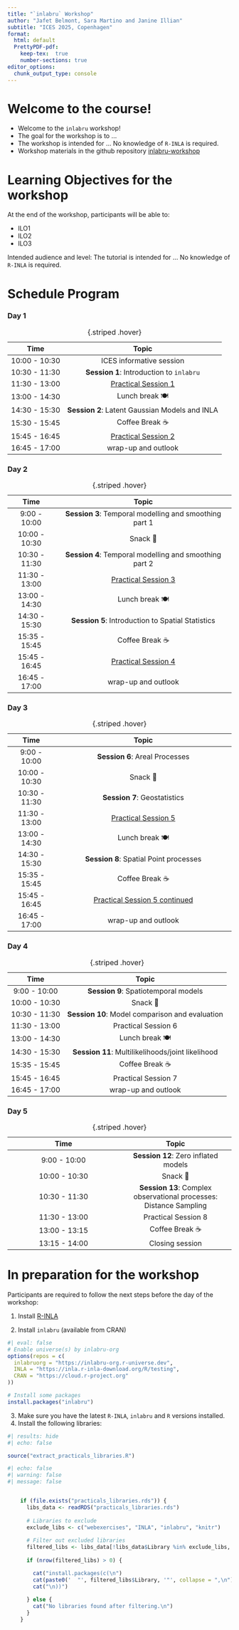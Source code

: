 ```yaml
---
title: "`inlabru` Workshop"
author: "Jafet Belmont, Sara Martino and Janine Illian"
subtitle: "ICES 2025, Copenhagen"
format: 
  html: default
  PrettyPDF-pdf:
    keep-tex:  true
    number-sections: true
editor_options: 
  chunk_output_type: console
---
```


# Welcome to the course!

-   Welcome to the `inlabru` workshop!
-   The goal for the workshop is to ...
-   The workshop is intended for ... No knowledge of `R-INLA` is required.
-   Workshop materials in the github repository [inlabru-workshop](https://github.com/Ecol-Stats/inlabru_workshop/tree/main/docs/copenague)

# Learning Objectives for the workshop

At the end of the workshop, participants will be able to:

-   ILO1
-   ILO2
-   ILO3

Intended audience and level: The tutorial is intended for ... No knowledge of `R-INLA` is required.

# Schedule Program {#schedule-tabs}

::: panel-tabset
### Day 1

|     Time      |                     Topic                      |
|:-------------:|:----------------------------------------------:|
| 10:00 - 10:30 |            ICES informative session            |
| 10:30 - 11:30 |    **Session 1**: Introduction to `inlabru`    |
| 11:30 - 13:00 |   [Practical Session 1](day1_practical.qmd)    |
| 13:00 - 14:30 |                 Lunch break 🍽️                 |
| 14:30 - 15:30 | **Session 2**: Latent Gaussian Models and INLA |
| 15:30 - 15:45 |                Coffee Break ☕                 |
| 15:45 - 16:45 |  [Practical Session 2](day1_practical_2.qmd)   |
| 16:45 - 17:00 |              wrap-up and outlook               |

: {.striped .hover}

### Day 2

|     Time      |                         Topic                          |
|:-------------:|:------------------------------------------------------:|
| 9:00 - 10:00  | **Session 3**: Temporal modelling and smoothing part 1 |
| 10:00 - 10:30 |                        Snack 🥙                        |
| 10:30 - 11:30 | **Session 4**: Temporal modelling and smoothing part 2 |
| 11:30 - 13:00 |      [Practical Session 3](day2_practical_3.qmd)       |
| 13:00 - 14:30 |                     Lunch break 🍽️                     |
| 14:30 - 15:30 |   **Session 5**: Introduction to Spatial Statistics    |
| 15:35 - 15:45 |                    Coffee Break ☕                     |
| 15:45 - 16:45 |      [Practical Session 4](day2_practical_4.qmd)       |
| 16:45 - 17:00 |                  wrap-up and outlook                   |

: {.striped .hover}

### Day 3

|     Time      |                         Topic                         |
|:-------------:|:-----------------------------------------------------:|
| 9:00 - 10:00  |            **Session 6**: Areal Processes             |
| 10:00 - 10:30 |                       Snack 🥙                        |
| 10:30 - 11:30 |             **Session 7**: Geostatistics              |
| 11:30 - 13:00 |      [Practical Session 5](day3_practical_5.qmd)      |
| 13:00 - 14:30 |                    Lunch break 🍽️                     |
| 14:30 - 15:30 |        **Session 8**: Spatial Point processes         |
| 15:35 - 15:45 |                    Coffee Break ☕                    |
| 15:45 - 16:45 | [Practical Session 5 continued](day3_practical_5.qmd) |
| 16:45 - 17:00 |                  wrap-up and outlook                  |

: {.striped .hover}

### Day 4

|     Time      |                       Topic                       |
|:-------------:|:-------------------------------------------------:|
| 9:00 - 10:00  |       **Session 9**: Spatiotemporal models        |
| 10:00 - 10:30 |                     Snack 🥙                      |
| 10:30 - 11:30 |  **Session 10**: Model comparison and evaluation  |
| 11:30 - 13:00 |                Practical Session 6                |
| 13:00 - 14:30 |                  Lunch break 🍽️                   |
| 14:30 - 15:30 | **Session 11**: Multilikelihoods/joint likelihood |
| 15:35 - 15:45 |                  Coffee Break ☕                  |
| 15:45 - 16:45 |                Practical Session 7                |
| 16:45 - 17:00 |                wrap-up and outlook                |

: {.striped .hover}

### Day 5

| Time | Topic |
|:----------------------------------:|:----------------------------------:|
| 9:00 - 10:00 | **Session 12**: Zero inflated models |
| 10:00 - 10:30 | Snack 🥙 |
| 10:30 - 11:30 | **Session 13**: Complex observational processes: Distance Sampling |
| 11:30 - 13:00 | Practical Session 8 |
| 13:00 - 13:15 | Coffee Break ☕ |
| 13:15 - 14:00 | Closing session |

: {.striped .hover}
:::

# In preparation for the workshop

Participants are required to follow the next steps before the day of the workshop:

1.  Install [R-INLA](https://www.r-inla.org/download-install)

2.  Install `inlabru` (available from CRAN)

```r
#| eval: false
# Enable universe(s) by inlabru-org
options(repos = c(
  inlabruorg = "https://inlabru-org.r-universe.dev",
  INLA = "https://inla.r-inla-download.org/R/testing",
  CRAN = "https://cloud.r-project.org"
))

# Install some packages
install.packages("inlabru")
```

3.  Make sure you have the latest `R-INLA`, `inlabru` and `R` versions installed.
4.  Install the following libraries:

```r
#| results: hide
#| echo: false

source("extract_practicals_libraries.R")

```

```r
#| echo: false
#| warning: false
#| message: false


    if (file.exists("practicals_libraries.rds")) {
      libs_data <- readRDS("practicals_libraries.rds")
      
      # Libraries to exclude
      exclude_libs <- c("webexercises", "INLA", "inlabru", "knitr")
      
      # Filter out excluded libraries
      filtered_libs <- libs_data[!libs_data$Library %in% exclude_libs, ]
      
      if (nrow(filtered_libs) > 0) {

        cat("install.packages(c(\n")
        cat(paste0('  "', filtered_libs$Library, '"', collapse = ",\n"))
        cat("\n))")
        
      } else {
        cat("No libraries found after filtering.\n")
      }
    }
```

